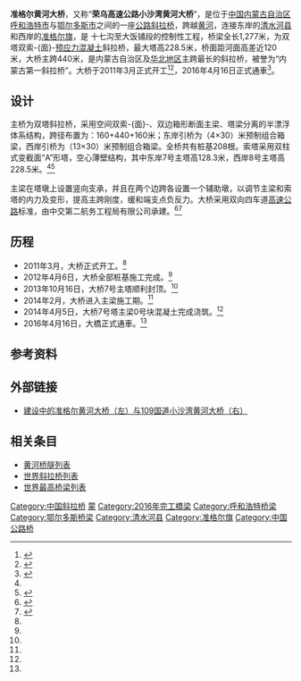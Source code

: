 {{Infobox bridge
|bridge_name=准格尔黄河大桥
|native_name=
|image=准格尔黄河大桥.jpg
|caption=
|official_name=
|carries={{China Expwy Name|G18}}
|crosses=[[黄河|黄河]]
|locale={{CHN}}[[内蒙古|内蒙古]][[清水河县|清水河县]]－[[准格尔旗|准格尔旗]]
|maint=
|id=
|designer=
|design=[[斜拉桥|斜拉桥]]
|mainspan={{convert|440|m|ft|0}}
|length={{convert|1277|m|ft|0}}
|width=
|clearance=
|below={{convert|120|m|ft|0}}
|height={{convert|228.5|m|ft|0}}
|traffic=
|begin=2011年3月
|complete=
|open=2016年4月16日
|closed=
|toll=
|builder=中交第二航务工程局有限公司
|map_cue=
|map_image=
|map_text=
|map_width=
|coordinates={{coord|39|48|43|N|111|23|58|E|region:CN_type:landmark|display=inline,title}}
|references=
|extra={{Location map | China Inner Mongolia | label= | label_size=60 | lat_deg=39 | lat_min=48 | lat_sec=43 | lon_deg=111 | lon_min=23 | lon_sec=58 | position=bottom | width= | float=center | caption=准格尔黄河大桥在内蒙古的位置}}
}}

'''准格尔黄河大桥'''，又称“'''荣乌高速公路小沙湾黄河大桥'''”，是位于[[中国|中国]][[内蒙古自治区|内蒙古自治区]][[呼和浩特市|呼和浩特市]]与[[鄂尔多斯市|鄂尔多斯市]]之间的一座[[公路|公路]][[斜拉桥|斜拉桥]]，跨越[[黄河|黄河]]，连接东岸的[[清水河县|清水河县]]和西岸的[[准格尔旗|准格尔旗]]，是 {{China Expwy Name|G18}}十七沟至大饭铺段的控制性工程，桥梁全长1,277米，为双塔双索-{面}-[[预应力混凝土|预应力混凝土]]斜拉桥，最大塔高228.5米，桥面距河面高差近120米，大桥主跨440米，是内蒙古自治区及[[华北地区|华北地区]]主跨最长的斜拉桥，被誉为“内蒙古第一斜拉桥”。大桥于2011年3月正式开工<ref name="nmgrb">{{cite web| url=http://szb.northnews.cn/nmgrb/html/2014-04/13/content_1103474.htm| title=准格尔黄河特大桥进入主梁施工期| publisher=内蒙古日报| date=2014-04-13| accessdate=2014-07-17| author=包荭| deadurl=yes| archiveurl=https://web.archive.org/web/20140725235320/http://szb.northnews.cn/nmgrb/html/2014-04/13/content_1103474.htm| archivedate=2014-07-25}}</ref><ref name="cnb">{{cite web | url=http://www.cnbridge.cn/2012/0410/57453.html | title=“内蒙第一斜拉桥”完成全部桩基施工 | publisher=中国桥梁网 | date=2012-04-10 | accessdate=2014-07-17 | author=周运强 付猛 | archive-url=https://web.archive.org/web/20150923205313/http://www.cnbridge.cn/2012/0410/57453.html | archive-date=2015-09-23 | dead-url=yes }}</ref>，2016年4月16日正式通車<ref name="tongche">{{cite web|url=http://www.sneb5.com/News_Show.asp?ID=7177&CID=18|title=内蒙古准格尔黄河特大桥正式通车|author=曾鹏|date=2016-04-20|publisher=中交第二航务工程局有限公司第五工程分公司|access-date=2016-05-06|archive-url=https://web.archive.org/web/20160506125257/http://www.sneb5.com/News_Show.asp?ID=7177&CID=18|archive-date=2016-05-06|dead-url=yes}}</ref>。

==设计==
主桥为双塔斜拉桥，采用空间双索-{面}-、双边箱形断面主梁、塔梁分离的半漂浮体系结构，跨径布置为：160+440+160米；东岸引桥为（4×30）米预制组合箱梁，西岸引桥为（13×30）米预制组合箱梁。全桥共有桩基208根。索塔采用双柱式变截面“A”形塔，空心薄壁结构，其中东岸7号主塔高128.3米，西岸8号主塔高228.5米。<ref name="cnb"/><ref name="jlxh">{{cite web | url=http://www.zggcjlxh.org/xingyepeixun/20131024_168.html | title=二航局承建的准格尔黄河特大桥7号主塔顺利封顶 | publisher=中国工程施工监理协会 | date=2013-10-24 | accessdate=2014-07-17 | author= | archive-url=https://web.archive.org/web/20140728194944/http://www.zggcjlxh.org/xingyepeixun/20131024_168.html | archive-date=2014-07-28 | dead-url=yes }}</ref>

主梁在塔墩上设置竖向支承，并且在两个边跨各设置一个辅助墩，以调节主梁和索塔的内力及变形，提高主跨刚度，缓和端支点负反力。大桥采用双向四车道[[高速公路|高速公路]]标准，由中交第二航务工程局有限公司承建。<ref>{{cite web | url=http://www.bidcenter.com.cn/newscontent-7519479-1.html | title=小沙湾黄河特大桥及大准铁路特大桥技术服务招标公告 | publisher=中国采招网 | date=2011-03-18 | accessdate=2014-07-17 | author=荣成至乌海高速公路小沙湾至大饭铺段项目办公室 | archive-date=2014-07-24 | archive-url=https://web.archive.org/web/20140724220330/http://www.bidcenter.com.cn/newscontent-7519479-1.html | dead-url=no }}</ref><ref>{{cite web | url=http://www.bjjd.com.cn/proinfo.aspx?id=428&nid=493 | title=荣乌国家高速公路内蒙古十七沟至大饭铺段 | publisher=北京建达道桥咨询有限公司 | date=2013-07-03 | accessdate=2014-07-17 | author=马尚钦 | archive-date=2014-07-26 | archive-url=https://web.archive.org/web/20140726205508/http://www.bjjd.com.cn/proinfo.aspx?id=428&nid=493 | dead-url=yes }}</ref>

==历程==
* 2011年3月，大桥正式开工。<ref name="cnb"/>
* 2012年4月6日，大桥全部桩基施工完成。<ref name="cnb"/>
* 2013年10月16日，大桥7号主塔顺利封顶。<ref name="jlxh"/>
* 2014年2月，大桥进入主梁施工期。<ref name="nmgrb"/>
* 2014年4月5日，大桥7号塔主梁0号块混凝土完成浇筑。<ref name="nmgrb"/>
* 2016年4月16日，大橋正式通車。<ref name="tongche"/>

==参考资料==
{{reflist}}

==外部链接==
* [https://web.archive.org/web/20140303014801/http://www.moc.gov.cn/st2010/neimenggu/nmg_jiaotongxw/jtxw_wenzibd/201311/W020131108573607709812.jpg 建设中的准格尔黄河大桥（左）与109国道小沙湾黄河大桥（右）]

==相关条目==
* [[黄河桥隧列表|黄河桥隧列表]]
* [[世界斜拉桥列表|世界斜拉桥列表]]
* [[世界最高桥梁列表|世界最高桥梁列表]]

{{Crossings navbox
|structure= [[黄河桥隧列表|桥梁与隧道]]
|place= [[黄河|黄河]]
|bridge= 准格尔黄河大桥
|bridge signs= {{China Expwy Name|G18}}
|upstream= [[大准铁路黄河大桥|大准铁路黄河大桥]]
|upstream signs= {{中国铁路名|大准铁路}}
|downstream= [[小沙湾黄河大桥|小沙湾黄河大桥]]
|downstream signs= {{中国国道名|109}}
}}

{{DEFAULTSORT:Z}}
[[Category:中国斜拉桥|Category:中国斜拉桥]]
[[Category:黄河大桥|蒙]]
[[Category:2016年完工橋梁|Category:2016年完工橋梁]]
[[Category:呼和浩特桥梁|Category:呼和浩特桥梁]]
[[Category:鄂尔多斯桥梁|Category:鄂尔多斯桥梁]]
[[Category:清水河县|Category:清水河县]]
[[Category:准格尔旗|Category:准格尔旗]]
[[Category:中国公路桥|Category:中国公路桥]]